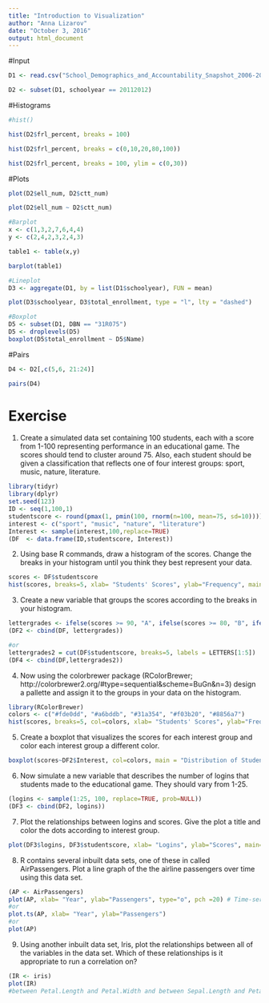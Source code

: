 ```yaml
---
title: "Introduction to Visualization"
author: "Anna Lizarov"
date: "October 3, 2016"
output: html_document
---
```

#Input
```r
D1 <- read.csv("School_Demographics_and_Accountability_Snapshot_2006-2012.csv", header = TRUE, sep = ",")

D2 <- subset(D1, schoolyear == 20112012)
```

#Histograms
```r
#hist()

hist(D2$frl_percent, breaks = 100)

hist(D2$frl_percent, breaks = c(0,10,20,80,100))

hist(D2$frl_percent, breaks = 100, ylim = c(0,30))
```

#Plots
```r
plot(D2$ell_num, D2$ctt_num)

plot(D2$ell_num ~ D2$ctt_num)

#Barplot
x <- c(1,3,2,7,6,4,4)
y <- c(2,4,2,3,2,4,3)

table1 <- table(x,y)

barplot(table1)

#Lineplot
D3 <- aggregate(D1, by = list(D1$schoolyear), FUN = mean)

plot(D3$schoolyear, D3$total_enrollment, type = "l", lty = "dashed")

#Boxplot
D5 <- subset(D1, DBN == "31R075")
D5 <- droplevels(D5)
boxplot(D5$total_enrollment ~ D5$Name)
```
#Pairs
```r
D4 <- D2[,c(5,6, 21:24)]

pairs(D4)
```
# Exercise

1. Create a simulated data set containing 100 students, each with a score from 1-100 representing performance in an educational game. The scores should tend to cluster around 75. Also, each student should be given a classification that reflects one of four interest groups: sport, music, nature, literature.
```r
library(tidyr)
library(dplyr)
set.seed(123)
ID <- seq(1,100,1)
studentscore <- round(pmax(1, pmin(100, rnorm(n=100, mean=75, sd=10)))) #pmin and pmax is like floor and ceiling to have scores between 1 and 100, bounds it.
interest <- c("sport", "music", "nature", "literature")
Interest <- sample(interest,100,replace=TRUE)
(DF  <- data.frame(ID,studentscore, Interest)) 
```


2. Using base R commands, draw a histogram of the scores. Change the breaks in your histogram until you think they best represent your data.
```r
scores <- DF$studentscore
hist(scores, breaks=5, xlab= "Students' Scores", ylab="Frequency", main = "Histogram of Students' Scores")
```

3. Create a new variable that groups the scores according to the breaks in your histogram.

```r
lettergrades <- ifelse(scores >= 90, "A", ifelse(scores >= 80, "B", ifelse(scores >= 70, "C",ifelse(scores >= 60, "D", "F"))))   #nested ifelse statements
(DF2 <- cbind(DF, lettergrades))

```
```r
#or
lettergrades2 = cut(DF$studentscore, breaks=5, labels = LETTERS[1:5])
(DF4 <- cbind(DF,lettergrades2))
```


4. Now using the colorbrewer package (RColorBrewer; http://colorbrewer2.org/#type=sequential&scheme=BuGn&n=3) design a pallette and assign it to the groups in your data on the histogram.

```r
library(RColorBrewer)
colors <- c("#fde0dd", "#a6bddb", "#31a354", "#f03b20", "#8856a7")
hist(scores, breaks=5, col=colors, xlab= "Students' Scores", ylab="Frequency", main = "Histogram of Students' Scores")
```


5. Create a boxplot that visualizes the scores for each interest group and color each interest group a different color.
```r
boxplot(scores~DF2$Interest, col=colors, main = "Distribution of Students' Scores Grouped by Interests")
```


6. Now simulate a new variable that describes the number of logins that students made to the educational game. They should vary from 1-25.

```r
(logins <- sample(1:25, 100, replace=TRUE, prob=NULL))
(DF3 <- cbind(DF2, logins))
```

7. Plot the relationships between logins and scores. Give the plot a title and color the dots according to interest group.
```r
plot(DF3$logins, DF3$studentscore, xlab= "Logins", ylab="Scores", main="Relationship Between Logins and Scores", col=DF3$Interest, pch=19)

```


8. R contains several inbuilt data sets, one of these in called AirPassengers. Plot a line graph of the the airline passengers over time using this data set.
```r
(AP <- AirPassengers)
plot(AP, xlab= "Year", ylab="Passengers", type="o", pch =20) # Time-series Plot
#or
plot.ts(AP, xlab= "Year", ylab="Passengers")
#or
plot(AP)
```


9. Using another inbuilt data set, Iris, plot the relationships between all of the variables in the data set. Which of these relationships is it appropriate to run a correlation on? 
```r
(IR <- iris)
plot(IR)
#between Petal.Length and Petal.Width and between Sepal.Length and Petal.Length
```

